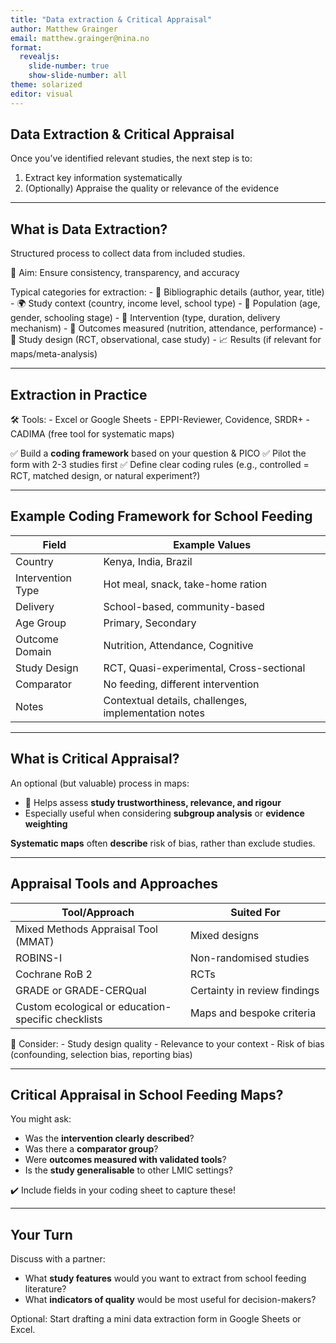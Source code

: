 ```yaml
---
title: "Data extraction & Critical Appraisal"
author: Matthew Grainger
email: matthew.grainger@nina.no
format:
  revealjs:
    slide-number: true
    show-slide-number: all
theme: solarized
editor: visual
---
```


## Data Extraction & Critical Appraisal

Once you've identified relevant studies, the next step is to:

1. Extract key information systematically
2. (Optionally) Appraise the quality or relevance of the evidence

---

## What is Data Extraction?

Structured process to collect data from included studies.

🔑 Aim: Ensure consistency, transparency, and accuracy

Typical categories for extraction:
- 📄 Bibliographic details (author, year, title)
- 🌍 Study context (country, income level, school type)
- 👧 Population (age, gender, schooling stage)
- 🍎 Intervention (type, duration, delivery mechanism)
- 🎯 Outcomes measured (nutrition, attendance, performance)
- 🧪 Study design (RCT, observational, case study)
- 📈 Results (if relevant for maps/meta-analysis)

---

## Extraction in Practice

🛠 Tools:
- Excel or Google Sheets
- EPPI-Reviewer, Covidence, SRDR+
- CADIMA (free tool for systematic maps)

✅ Build a **coding framework** based on your question & PICO
✅ Pilot the form with 2-3 studies first
✅ Define clear coding rules (e.g., controlled = RCT, matched design, or natural experiment?)

---

## Example Coding Framework for School Feeding

| Field | Example Values |
|-------|----------------|
| Country | Kenya, India, Brazil |
| Intervention Type | Hot meal, snack, take-home ration |
| Delivery | School-based, community-based |
| Age Group | Primary, Secondary |
| Outcome Domain | Nutrition, Attendance, Cognitive |
| Study Design | RCT, Quasi-experimental, Cross-sectional |
| Comparator | No feeding, different intervention |
| Notes | Contextual details, challenges, implementation notes |

---

## What is Critical Appraisal?

An optional (but valuable) process in maps:

- 🧭 Helps assess **study trustworthiness, relevance, and rigour**
- Especially useful when considering **subgroup analysis** or **evidence weighting**

**Systematic maps** often **describe** risk of bias, rather than exclude studies.

---

## Appraisal Tools and Approaches

| Tool/Approach | Suited For |
|---------------|------------|
| Mixed Methods Appraisal Tool (MMAT) | Mixed designs |
| ROBINS-I | Non-randomised studies |
| Cochrane RoB 2 | RCTs |
| GRADE or GRADE-CERQual | Certainty in review findings |
| Custom ecological or education-specific checklists | Maps and bespoke criteria |

📌 Consider:
- Study design quality
- Relevance to your context
- Risk of bias (confounding, selection bias, reporting bias)

---

## Critical Appraisal in School Feeding Maps?

You might ask:

- Was the **intervention clearly described**?
- Was there a **comparator group**?
- Were **outcomes measured with validated tools**?
- Is the **study generalisable** to other LMIC settings?

✔️ Include fields in your coding sheet to capture these!

---

## Your Turn

Discuss with a partner:

- What **study features** would you want to extract from school feeding literature?
- What **indicators of quality** would be most useful for decision-makers?

Optional: Start drafting a mini data extraction form in Google Sheets or Excel.

